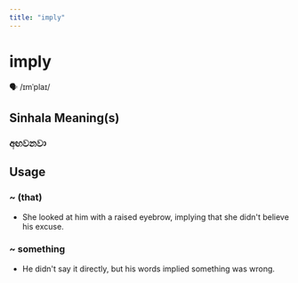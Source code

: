 ```yaml
---
title: "imply"
---
```


# imply

🗣️ /ɪmˈplaɪ/

## Sinhala Meaning(s)

### අඟවනවා

## Usage

### ~ (that)

- She looked at him with a raised eyebrow, implying that she didn't believe his excuse.


### ~ something

- He didn't say it directly, but his words implied something was wrong. 


